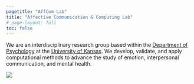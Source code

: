 ---
pagetitle: "AffCom Lab"
title: "Affective Communication & Computing Lab"
# page-layout: full
toc: false
---

::: {.lead}
  We are an [interdisciplinary]{.fw-bolder} research group based within the [Department of Psychology](https://psych.ku.edu){.text-primary .text-decoration-none .fw-bolder} at the [University of Kansas](https://ku.edu){.text-primary .text-decoration-none .fw-bolder}. We develop, validate, and apply [computational methods]{.fw-bolder} to advance the study of [emotion]{.fw-bolder}, [interpersonal communication]{.fw-bolder}, and [mental health]{.fw-bolder}.
:::

![](./img/showcase.svg){.hero}
